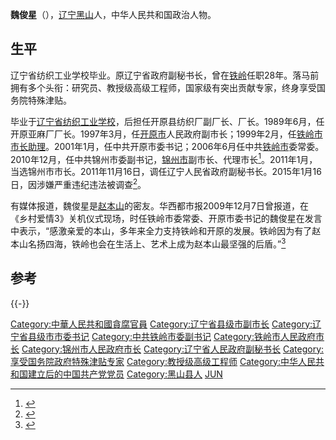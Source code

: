 '''魏俊星'''（{{bd|1955年|10月|}}），[[辽宁|辽宁]][[黑山县|黑山]]人，中华人民共和国政治人物。

== 生平 ==
辽宁省纺织工业学校毕业。原辽宁省政府副秘书长，曾在[[铁岭|铁岭]]任职28年。落马前拥有多个头衔：研究员、教授级高级工程师，国家级有突出贡献专家，终身享受国务院特殊津贴。

毕业于[[辽宁省纺织工业学校|辽宁省纺织工业学校]]，后担任开原县纺织厂副厂长、厂长。1989年6月，任开原亚麻厂厂长。1997年3月，任[[开原市|开原市]]人民政府副市长；1999年2月，任[[铁岭市|铁岭市]][[市长助理|市长助理]]。2001年1月，任中共开原市委书记；2006年6月任中共[[铁岭市|铁岭市]]委常委。2010年12月，任中共锦州市委副书记，[[锦州市|锦州市]]副市长、代理市长<ref>{{cite news|title=魏俊星同志出任锦州市副市长、代理市长职务|url=http://www.ln.chinanews.com/html/2010-12-25/182562.html|accessdate=2015-01-16|newspaper=辽宁日报|deadurl=yes|archiveurl=https://web.archive.org/web/20150118213947/http://www.ln.chinanews.com/html/2010-12-25/182562.html|archivedate=2015-01-18}}</ref>。2011年1月，当选锦州市市长。2011年11月16日，调任辽宁人民省政府副秘书长。2015年1月16日，因涉嫌严重违纪违法被调查<ref>{{cite news|title=辽宁省政府副秘书长魏俊星接受组织调查|url=http://news.163.com/15/0116/17/AG3LGOR90001124J.html|accessdate=2015-01-16|newspaper=网易|archive-url=https://web.archive.org/web/20150116202214/http://news.163.com/15/0116/17/AG3LGOR90001124J.html|archive-date=2015-01-16|dead-url=yes}}</ref>。

有媒体报道，魏俊星是[[赵本山|赵本山]]的密友。华西都市报2009年12月7日曾报道，在《乡村爱情3》关机仪式现场，时任铁岭市委常委、开原市委书记的魏俊星在发言中表示，“感激亲爱的本山，多年来全力支持铁岭和开原的发展。铁岭因为有了赵本山名扬四海，铁岭也会在生活上、艺术上成为赵本山最坚强的后盾。”<ref>{{cite web|url=http://news.sina.com.cn/c/2015-01-17/063531410936.shtml|title=辽宁省政府副秘书长魏俊星被查 与赵本山熟识|publisher=新浪网|accessdate=2015-01-17}}</ref>

==参考==
{{reflist}}
{{-}}
{{start box}}
{{s-gov|prc}}
{{s-before|[[王文权|王文权]]}}
{{s-title|[[锦州市人民政府|锦州市人民政府]]市长|2010年12月-2011年11月}}
{{s-after|[[刘凤海|刘凤海]]}}
{{end box}}
{{中共十八大以来的反腐败工作}}

{{DEFAULTSORT:W魏}}
[[Category:中華人民共和國貪腐官員|Category:中華人民共和國貪腐官員]]
[[Category:辽宁省县级市副市长|Category:辽宁省县级市副市长]]
[[Category:辽宁省县级市市委书记|Category:辽宁省县级市市委书记]]
[[Category:中共铁岭市委副书记|Category:中共铁岭市委副书记]]
[[Category:铁岭市人民政府市长|Category:铁岭市人民政府市长]]
[[Category:锦州市人民政府市长|Category:锦州市人民政府市长]]
[[Category:辽宁省人民政府副秘书长|Category:辽宁省人民政府副秘书长]]
[[Category:享受国务院政府特殊津贴专家|Category:享受国务院政府特殊津贴专家]]
[[Category:教授级高级工程师|Category:教授级高级工程师]]
[[Category:中华人民共和国建立后的中国共产党党员|Category:中华人民共和国建立后的中国共产党党员]]
[[Category:黑山县人|Category:黑山县人]]
[[Category:魏姓|JUN]]
